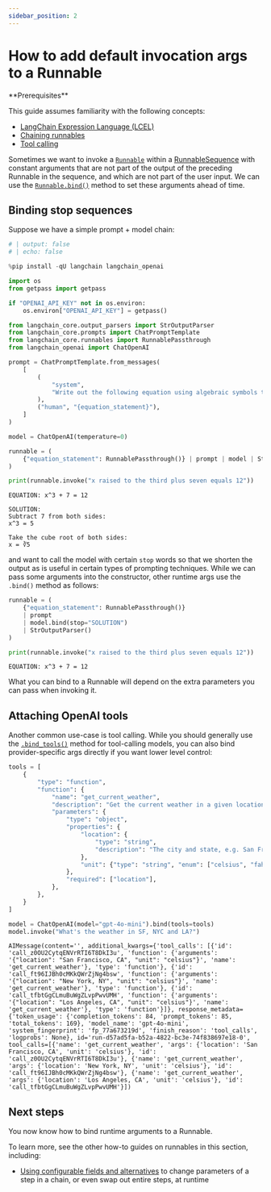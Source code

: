 ```yaml
---
sidebar_position: 2
---
```


# How to add default invocation args to a Runnable

<Info>
**Prerequisites**


This guide assumes familiarity with the following concepts:
- [LangChain Expression Language (LCEL)](/oss/python/concepts/lcel)
- [Chaining runnables](/oss/python/how-to/sequence/)
- [Tool calling](/oss/python/how-to/tool_calling)

</Info>

Sometimes we want to invoke a [`Runnable`](https://python.langchain.com/api_reference/core/runnables/langchain_core.runnables.base.Runnable.html) within a [RunnableSequence](https://python.langchain.com/api_reference/core/runnables/langchain_core.runnables.base.RunnableSequence.html) with constant arguments that are not part of the output of the preceding Runnable in the sequence, and which are not part of the user input. We can use the [`Runnable.bind()`](https://python.langchain.com/api_reference/langchain_core/runnables/langchain_core.runnables.base.Runnable.html#langchain_core.runnables.base.Runnable.bind) method to set these arguments ahead of time.

## Binding stop sequences

Suppose we have a simple prompt + model chain:


```python
# | output: false
# | echo: false

%pip install -qU langchain langchain_openai

import os
from getpass import getpass

if "OPENAI_API_KEY" not in os.environ:
    os.environ["OPENAI_API_KEY"] = getpass()
```


```python
from langchain_core.output_parsers import StrOutputParser
from langchain_core.prompts import ChatPromptTemplate
from langchain_core.runnables import RunnablePassthrough
from langchain_openai import ChatOpenAI

prompt = ChatPromptTemplate.from_messages(
    [
        (
            "system",
            "Write out the following equation using algebraic symbols then solve it. Use the format\n\nEQUATION:...\nSOLUTION:...\n\n",
        ),
        ("human", "{equation_statement}"),
    ]
)

model = ChatOpenAI(temperature=0)

runnable = (
    {"equation_statement": RunnablePassthrough()} | prompt | model | StrOutputParser()
)

print(runnable.invoke("x raised to the third plus seven equals 12"))
```
```output
EQUATION: x^3 + 7 = 12

SOLUTION: 
Subtract 7 from both sides:
x^3 = 5

Take the cube root of both sides:
x = ∛5
```
and want to call the model with certain `stop` words so that we shorten the output as is useful in certain types of prompting techniques. While we can pass some arguments into the constructor, other runtime args use the `.bind()` method as follows:


```python
runnable = (
    {"equation_statement": RunnablePassthrough()}
    | prompt
    | model.bind(stop="SOLUTION")
    | StrOutputParser()
)

print(runnable.invoke("x raised to the third plus seven equals 12"))
```
```output
EQUATION: x^3 + 7 = 12
```
What you can bind to a Runnable will depend on the extra parameters you can pass when invoking it.

## Attaching OpenAI tools

Another common use-case is tool calling. While you should generally use the [`.bind_tools()`](/oss/python/how-to/tool_calling) method for tool-calling models, you can also bind provider-specific args directly if you want lower level control:


```python
tools = [
    {
        "type": "function",
        "function": {
            "name": "get_current_weather",
            "description": "Get the current weather in a given location",
            "parameters": {
                "type": "object",
                "properties": {
                    "location": {
                        "type": "string",
                        "description": "The city and state, e.g. San Francisco, CA",
                    },
                    "unit": {"type": "string", "enum": ["celsius", "fahrenheit"]},
                },
                "required": ["location"],
            },
        },
    }
]
```


```python
model = ChatOpenAI(model="gpt-4o-mini").bind(tools=tools)
model.invoke("What's the weather in SF, NYC and LA?")
```



```output
AIMessage(content='', additional_kwargs={'tool_calls': [{'id': 'call_z0OU2CytqENVrRTI6T8DkI3u', 'function': {'arguments': '{"location": "San Francisco, CA", "unit": "celsius"}', 'name': 'get_current_weather'}, 'type': 'function'}, {'id': 'call_ft96IJBh0cMKkQWrZjNg4bsw', 'function': {'arguments': '{"location": "New York, NY", "unit": "celsius"}', 'name': 'get_current_weather'}, 'type': 'function'}, {'id': 'call_tfbtGgCLmuBuWgZLvpPwvUMH', 'function': {'arguments': '{"location": "Los Angeles, CA", "unit": "celsius"}', 'name': 'get_current_weather'}, 'type': 'function'}]}, response_metadata={'token_usage': {'completion_tokens': 84, 'prompt_tokens': 85, 'total_tokens': 169}, 'model_name': 'gpt-4o-mini', 'system_fingerprint': 'fp_77a673219d', 'finish_reason': 'tool_calls', 'logprobs': None}, id='run-d57ad5fa-b52a-4822-bc3e-74f838697e18-0', tool_calls=[{'name': 'get_current_weather', 'args': {'location': 'San Francisco, CA', 'unit': 'celsius'}, 'id': 'call_z0OU2CytqENVrRTI6T8DkI3u'}, {'name': 'get_current_weather', 'args': {'location': 'New York, NY', 'unit': 'celsius'}, 'id': 'call_ft96IJBh0cMKkQWrZjNg4bsw'}, {'name': 'get_current_weather', 'args': {'location': 'Los Angeles, CA', 'unit': 'celsius'}, 'id': 'call_tfbtGgCLmuBuWgZLvpPwvUMH'}])
```


## Next steps

You now know how to bind runtime arguments to a Runnable.

To learn more, see the other how-to guides on runnables in this section, including:

- [Using configurable fields and alternatives](/oss/python/how-to/configure) to change parameters of a step in a chain, or even swap out entire steps, at runtime
